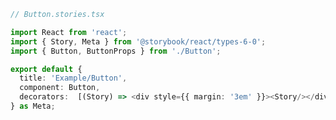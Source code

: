 ```ts
// Button.stories.tsx

import React from 'react';
import { Story, Meta } from '@storybook/react/types-6-0';
import { Button, ButtonProps } from './Button';

export default {
  title: 'Example/Button',
  component: Button,
  decorators:  [(Story) => <div style={{ margin: '3em' }}><Story/></div>]
} as Meta;
```